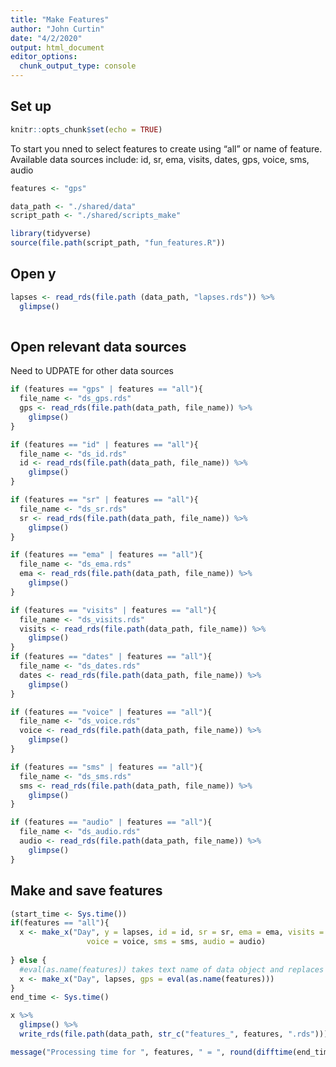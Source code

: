 ```yaml
---
title: "Make Features"
author: "John Curtin"
date: "4/2/2020"
output: html_document
editor_options: 
  chunk_output_type: console
---
```


## Set up

```r
knitr::opts_chunk$set(echo = TRUE)
```

To start you nned to select features to create using "all" or name of feature.  Available data sources include: id, sr, ema, visits, dates, gps, voice, sms, audio

```r
features <- "gps"

data_path <- "./shared/data"
script_path <- "./shared/scripts_make"

library(tidyverse)
source(file.path(script_path, "fun_features.R"))
```


## Open y 

```r
lapses <- read_rds(file.path (data_path, "lapses.rds")) %>% 
  glimpse()
              
```

## Open relevant data sources
Need to UDPATE for other data sources

```r
if (features == "gps" | features == "all"){
  file_name <- "ds_gps.rds"
  gps <- read_rds(file.path(data_path, file_name)) %>% 
    glimpse()
}

if (features == "id" | features == "all"){
  file_name <- "ds_id.rds"
  id <- read_rds(file.path(data_path, file_name)) %>% 
    glimpse()
}

if (features == "sr" | features == "all"){
  file_name <- "ds_sr.rds"
  sr <- read_rds(file.path(data_path, file_name)) %>% 
    glimpse()
}

if (features == "ema" | features == "all"){
  file_name <- "ds_ema.rds"
  ema <- read_rds(file.path(data_path, file_name)) %>% 
    glimpse()
}

if (features == "visits" | features == "all"){
  file_name <- "ds_visits.rds"
  visits <- read_rds(file.path(data_path, file_name)) %>% 
    glimpse()
}
if (features == "dates" | features == "all"){
  file_name <- "ds_dates.rds"
  dates <- read_rds(file.path(data_path, file_name)) %>% 
    glimpse()
}

if (features == "voice" | features == "all"){
  file_name <- "ds_voice.rds"
  voice <- read_rds(file.path(data_path, file_name)) %>% 
    glimpse()
}

if (features == "sms" | features == "all"){
  file_name <- "ds_sms.rds"
  sms <- read_rds(file.path(data_path, file_name)) %>% 
    glimpse()
}

if (features == "audio" | features == "all"){
  file_name <- "ds_audio.rds"
  audio <- read_rds(file.path(data_path, file_name)) %>% 
    glimpse()
}
```


## Make and save features

```r
(start_time <- Sys.time())
if(features == "all"){
  x <- make_x("Day", y = lapses, id = id, sr = sr, ema = ema, visits = visits, dates = dates, gps = gps, 
                 voice = voice, sms = sms, audio = audio)
  
} else {
  #eval(as.name(features)) takes text name of data object and replaces with object
  x <- make_x("Day", lapses, gps = eval(as.name(features)))  
}
end_time <- Sys.time()

x %>% 
  glimpse() %>% 
  write_rds(file.path(data_path, str_c("features_", features, ".rds")))

message("Processing time for ", features, " = ", round(difftime(end_time, start_time, units = "mins")), " minutes")
```